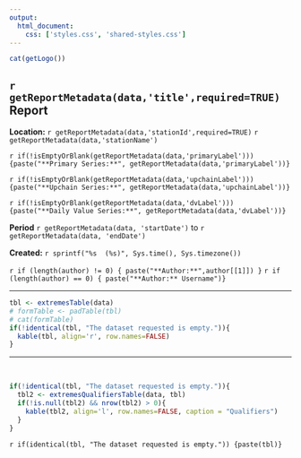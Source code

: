 ```yaml
---
output:
  html_document:
    css: ['styles.css', 'shared-styles.css']
---
```

```r
cat(getLogo())
```

## `r getReportMetadata(data,'title',required=TRUE)` Report

<div class="header">
<div class="header-col-left">
**Location:**  `r getReportMetadata(data,'stationId',required=TRUE)` `r getReportMetadata(data,'stationName')`

`r if(!isEmptyOrBlank(getReportMetadata(data,'primaryLabel'))) {paste("**Primary Series:**", getReportMetadata(data,'primaryLabel'))}`

`r if(!isEmptyOrBlank(getReportMetadata(data,'upchainLabel'))) {paste("**Upchain Series:**", getReportMetadata(data,'upchainLabel'))}`

`r if(!isEmptyOrBlank(getReportMetadata(data,'dvLabel'))) {paste("**Daily Value Series:**", getReportMetadata(data,'dvLabel'))}`
</div>
<div class="header-col-right">
**Period** `r getReportMetadata(data, 'startDate')` to `r getReportMetadata(data, 'endDate')`

**Created:**  `r sprintf("%s  (%s)", Sys.time(), Sys.timezone())`

`r if (length(author) != 0) { paste("**Author:**",author[[1]]) }`
`r if (length(author) == 0) { paste("**Author:** Username")}`
</div>
</div>

***
   
```r
tbl <- extremesTable(data)
# formTable <- padTable(tbl)
# cat(formTable)
if(!identical(tbl, "The dataset requested is empty.")){
  kable(tbl, align='r', row.names=FALSE)
}
```

***

&nbsp;

```r
if(!identical(tbl, "The dataset requested is empty.")){
  tbl2 <- extremesQualifiersTable(data, tbl)
  if(!is.null(tbl2) && nrow(tbl2) > 0){
    kable(tbl2, align='l', row.names=FALSE, caption = "Qualifiers")
  }
}
```
`r if(identical(tbl, "The dataset requested is empty.")) {paste(tbl)}`